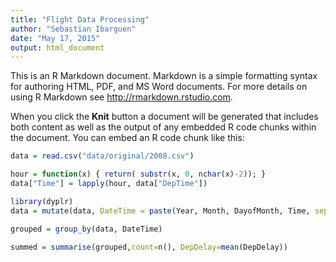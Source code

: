 ```yaml
---
title: "Flight Data Processing"
author: "Sebastian Ibarguen"
date: "May 17, 2015"
output: html_document
---
```


This is an R Markdown document. Markdown is a simple formatting syntax for authoring HTML, PDF, and MS Word documents. For more details on using R Markdown see <http://rmarkdown.rstudio.com>.

When you click the **Knit** button a document will be generated that includes both content as well as the output of any embedded R code chunks within the document. You can embed an R code chunk like this:

```r
data = read.csv("data/original/2008.csv")

hour = function(x) { return( substr(x, 0, nchar(x)-2)); }
data["Time"] = lapply(hour, data["DepTime"])

library(dyplr)
data = mutate(data, DateTime = paste(Year, Month, DayofMonth, Time, sep="-"))

grouped = group_by(data, DateTime)

summed = summarise(grouped,count=n(), DepDelay=mean(DepDelay))
```


